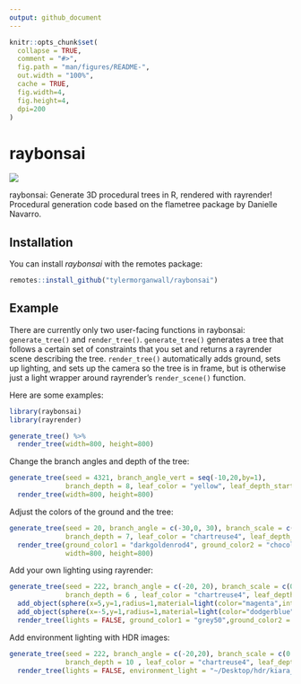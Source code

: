 ```yaml
---
output: github_document
---
```


<!-- README.md is generated from README.Rmd. Please edit that file -->

```r
knitr::opts_chunk$set(
  collapse = TRUE,
  comment = "#>",
  fig.path = "man/figures/README-",
  out.width = "100%",
  cache = TRUE,
  fig.width=4,
  fig.height=4,
  dpi=200
)
```

# raybonsai
<img src="man/figures/readmetitle.jpg" ></img>

<!-- badges: start -->
<!-- badges: end -->
raybonsai: Generate 3D procedural trees in R, rendered with rayrender! Procedural generation code based on the flametree package by Danielle Navarro.

## Installation

You can install *raybonsai* with the remotes package:

```r
remotes::install_github("tylermorganwall/raybonsai")
```


## Example


There are currently only two user-facing functions in raybonsai: `generate_tree()` and `render_tree()`. `generate_tree()` generates a tree that follows a certain set of constraints that you set and returns a rayrender scene describing the tree. `render_tree()` automatically adds ground, sets up lighting, and sets up the camera so the tree is in frame, but is otherwise just a light wrapper around rayrender's `render_scene()` function.

Here are some examples:

```r
library(raybonsai)
library(rayrender)

generate_tree() %>% 
  render_tree(width=800, height=800)

```

Change the branch angles and depth of the tree:

```r
generate_tree(seed = 4321, branch_angle_vert = seq(-10,20,by=1),
              branch_depth = 8, leaf_color = "yellow", leaf_depth_start = 5) %>% 
  render_tree(width=800, height=800)
```

Adjust the colors of the ground and the tree:

```r
generate_tree(seed = 20, branch_angle = c(-30,0, 30), branch_scale = c(0.9,1), 
              branch_depth = 7, leaf_color = "chartreuse4", leaf_depth_start = 5, branch_color = "tan") %>% 
  render_tree(ground_color1 = "darkgoldenrod4", ground_color2 = "chocolate4",
              width=800, height=800)
```

Add your own lighting using rayrender:

```r
generate_tree(seed = 222, branch_angle = c(-20, 20), branch_scale = c(0.8,0.9), branch_split = 3,
              branch_depth = 6 , leaf_color = "chartreuse4", leaf_depth_start = 5, branch_color = "tan") %>% 
  add_object(sphere(x=5,y=1,radius=1,material=light(color="magenta",intensity = 30))) %>%
  add_object(sphere(x=-5,y=1,radius=1,material=light(color="dodgerblue",intensity = 30))) %>%
  render_tree(lights = FALSE, ground_color1 = "grey50",ground_color2 = "grey50", width=1200,height=800)
```

Add environment lighting with HDR images:

```r
generate_tree(seed = 222, branch_angle = c(-20,20), branch_scale = c(0.8,0.9), 
              branch_depth = 10 , leaf_color = "chartreuse4", leaf_depth_start = 5, branch_color = "tan") %>% 
  render_tree(lights = FALSE, environment_light = "~/Desktop/hdr/kiara_3_morning_2k.hdr", width=1200, height=800)

```
